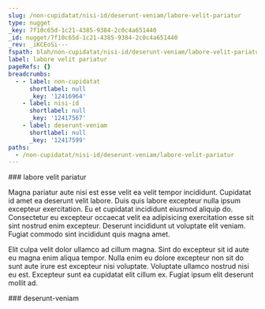 ```yaml
---
slug: /non-cupidatat/nisi-id/deserunt-veniam/labore-velit-pariatur
type: nugget
_key: 7f10c65d-1c21-4385-9384-2c0c4a651440
_id: nugget/7f10c65d-1c21-4385-9384-2c0c4a651440
_rev: _iKCEoSi---
fspath: blah/non-cupidatat/nisi-id/deserunt-veniam/labore-velit-pariatur.md
label: labore velit pariatur
pageRefs: {}
breadcrumbs:
  - - label: non-cupidatat
      shortlabel: null
      _key: '12416964'
    - label: nisi-id
      shortlabel: null
      _key: '12417567'
    - label: deserunt-veniam
      shortlabel: null
      _key: '12417599'
paths:
  - /non-cupidatat/nisi-id/deserunt-veniam/labore-velit-pariatur
---
```


<NuggetArea>
<Nugget slug="/non-cupidatat/nisi-id/deserunt-veniam/labore-velit-pariatur" type="nugget" _key="7f10c65d-1c21-4385-9384-2c0c4a651440" _id="nugget/7f10c65d-1c21-4385-9384-2c0c4a651440" _rev="_iKCEoSi---" fspath="blah/non-cupidatat/nisi-id/deserunt-veniam/labore-velit-pariatur.md" label="labore velit pariatur" paths="/non-cupidatat/nisi-id/deserunt-veniam/labore-velit-pariatur">
<NuggetBody>
### labore velit pariatur

Magna pariatur aute nisi est esse velit ea velit tempor incididunt. Cupidatat id amet ea deserunt velit labore. Duis quis labore excepteur nulla ipsum excepteur exercitation. Eu et cupidatat incididunt eiusmod aliquip do. Consectetur eu excepteur occaecat velit ea adipisicing exercitation esse sit sint nostrud enim excepteur. Deserunt incididunt ut voluptate elit veniam. Fugiat commodo sint incididunt quis magna amet.

Elit culpa velit dolor ullamco ad cillum magna. Sint do excepteur sit id aute eu magna enim aliqua tempor. Nulla enim eu dolore excepteur non sit do sunt aute irure est excepteur nisi voluptate. Voluptate ullamco nostrud nisi eu est. Excepteur sunt ea cupidatat elit cillum ex. Fugiat ipsum elit deserunt mollit ad.

</NuggetBody>
<Breadcrumbs>
<Crumbs>
<Crumb _key="12416964" label="non-cupidatat" /><Crumb _key="12417567" label="nisi-id" /><Crumb _key="12417599" label="deserunt-veniam" />
</Crumbs>
</Breadcrumbs>
</Nugget>

<NuggetsInbound>
</NuggetsInbound>
<NuggetsOutbound>
</NuggetsOutbound>
</NuggetArea>
<PassagesInbound>
<Passage direction="inbound" type="passage" _key="12417599" _id="passage/12417599" _rev="_iKCEoSe--_" label="deserunt-veniam" passage="deserunt-veniam" fspath="blah/non-cupidatat/nisi-id/deserunt-veniam" paths="/non-cupidatat/nisi-id/deserunt-veniam" slug="/non-cupidatat/nisi-id/deserunt-veniam">
<NuggetBody>
### deserunt-veniam

</NuggetBody>
<Breadcrumbs>
<Crumbs>
<Crumb _key="12416964" label="non-cupidatat" /><Crumb _key="12417567" label="nisi-id" />
</Crumbs>
</Breadcrumbs>
</Passage>

</PassagesInbound>
<PassagesOutbound>
</PassagesOutbound>